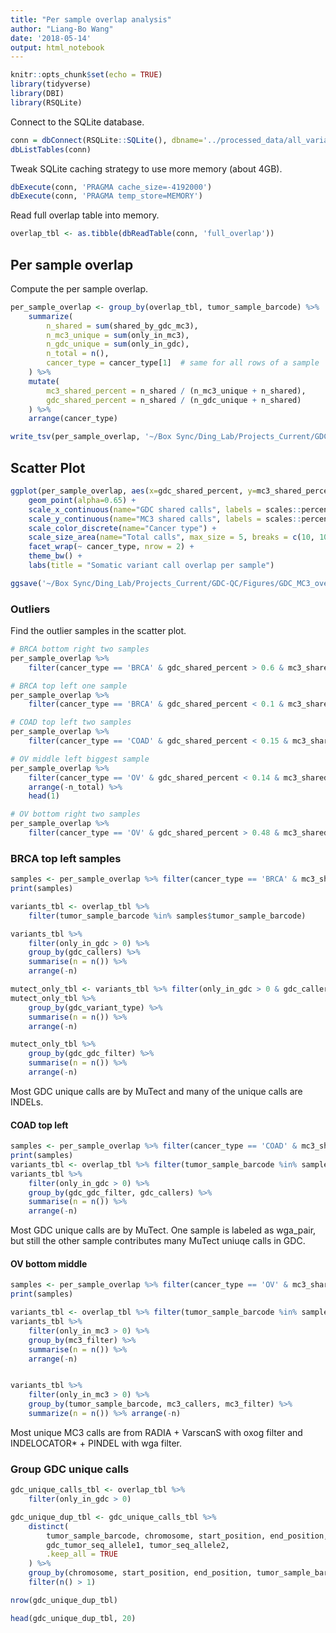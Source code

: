 ```yaml
---
title: "Per sample overlap analysis"
author: "Liang-Bo Wang"
date: '2018-05-14'
output: html_notebook
---
```


```r
knitr::opts_chunk$set(echo = TRUE)
library(tidyverse)
library(DBI)
library(RSQLite)
```

Connect to the SQLite database.
```r
conn = dbConnect(RSQLite::SQLite(), dbname='../processed_data/all_variants.sqlite')
dbListTables(conn)
```

Tweak SQLite caching strategy to use more memory (about 4GB).
```r
dbExecute(conn, 'PRAGMA cache_size=-4192000')
dbExecute(conn, 'PRAGMA temp_store=MEMORY')
```

Read full overlap table into memory.
```r
overlap_tbl <- as.tibble(dbReadTable(conn, 'full_overlap'))
```

## Per sample overlap

Compute the per sample overlap.
```r
per_sample_overlap <- group_by(overlap_tbl, tumor_sample_barcode) %>%
    summarize(
        n_shared = sum(shared_by_gdc_mc3),
        n_mc3_unique = sum(only_in_mc3),
        n_gdc_unique = sum(only_in_gdc),
        n_total = n(),
        cancer_type = cancer_type[1]  # same for all rows of a sample
    ) %>%
    mutate(
        mc3_shared_percent = n_shared / (n_mc3_unique + n_shared),
        gdc_shared_percent = n_shared / (n_gdc_unique + n_shared)
    ) %>% 
    arrange(cancer_type)

write_tsv(per_sample_overlap, '~/Box Sync/Ding_Lab/Projects_Current/GDC-QC/Results/per_sample_overlap.tsv')
```


## Scatter Plot

```r
ggplot(per_sample_overlap, aes(x=gdc_shared_percent, y=mc3_shared_percent, size=n_total)) +
    geom_point(alpha=0.65) + 
    scale_x_continuous(name="GDC shared calls", labels = scales::percent) +
    scale_y_continuous(name="MC3 shared calls", labels = scales::percent) + 
    scale_color_discrete(name="Cancer type") + 
    scale_size_area(name="Total calls", max_size = 5, breaks = c(10, 100, 1000, 10000), trans='sqrt') + 
    facet_wrap(~ cancer_type, nrow = 2) +
    theme_bw() + 
    labs(title = "Somatic variant call overlap per sample")
```

```r
ggsave('~/Box Sync/Ding_Lab/Projects_Current/GDC-QC/Figures/GDC_MC3_overlap_per_sample.exact_match.pdf', width = 9, height = 8.5)
```

### Outliers 

Find the outlier samples in the scatter plot.
```r
# BRCA bottom right two samples
per_sample_overlap %>%
    filter(cancer_type == 'BRCA' & gdc_shared_percent > 0.6 & mc3_shared_percent < 0.12)

# BRCA top left one sample
per_sample_overlap %>%
    filter(cancer_type == 'BRCA' & gdc_shared_percent < 0.1 & mc3_shared_percent > 0.8)

# COAD top left two samples
per_sample_overlap %>%
    filter(cancer_type == 'COAD' & gdc_shared_percent < 0.15 & mc3_shared_percent > 0.8)

# OV middle left biggest sample
per_sample_overlap %>%
    filter(cancer_type == 'OV' & gdc_shared_percent < 0.14 & mc3_shared_percent > 0.5) %>%
    arrange(-n_total) %>%
    head(1)

# OV bottom right two samples
per_sample_overlap %>%
    filter(cancer_type == 'OV' & gdc_shared_percent > 0.48 & mc3_shared_percent < 0.10)
```


### BRCA top left samples
```r
samples <- per_sample_overlap %>% filter(cancer_type == 'BRCA' & mc3_shared_percent > 0.8 & gdc_shared_percent < 0.1)
print(samples)

variants_tbl <- overlap_tbl %>% 
    filter(tumor_sample_barcode %in% samples$tumor_sample_barcode)

variants_tbl %>%
    filter(only_in_gdc > 0) %>%
    group_by(gdc_callers) %>%
    summarise(n = n()) %>%
    arrange(-n)

mutect_only_tbl <- variants_tbl %>% filter(only_in_gdc > 0 & gdc_callers == 'mutect')
mutect_only_tbl %>%
    group_by(gdc_variant_type) %>%
    summarise(n = n()) %>%
    arrange(-n)

mutect_only_tbl %>%
    group_by(gdc_gdc_filter) %>%
    summarise(n = n()) %>%
    arrange(-n)
```

Most GDC unique calls are by MuTect and many of the unique calls are INDELs.


#### COAD top left
```r
samples <- per_sample_overlap %>% filter(cancer_type == 'COAD' & mc3_shared_percent > 0.8 & gdc_shared_percent < 0.15)
print(samples)
variants_tbl <- overlap_tbl %>% filter(tumor_sample_barcode %in% samples$tumor_sample_barcode)
variants_tbl %>% 
    filter(only_in_gdc > 0) %>%
    group_by(gdc_gdc_filter, gdc_callers) %>%
    summarise(n = n()) %>%
    arrange(-n)
```

Most GDC unique calls are by MuTect. One sample is labeled as wga_pair, but still the other sample contributes many MuTect uniuqe calls in GDC.


#### OV bottom middle
```r
samples <- per_sample_overlap %>% filter(cancer_type == 'OV' & mc3_shared_percent < .1)
print(samples)

variants_tbl <- overlap_tbl %>% filter(tumor_sample_barcode %in% samples$tumor_sample_barcode)
variants_tbl %>% 
    filter(only_in_mc3 > 0) %>%
    group_by(mc3_filter) %>%
    summarise(n = n()) %>%
    arrange(-n)


variants_tbl %>%
    filter(only_in_mc3 > 0) %>%
    group_by(tumor_sample_barcode, mc3_callers, mc3_filter) %>%
    summarize(n = n()) %>% arrange(-n)
```

Most unique MC3 calls are from RADIA + VarscanS with oxog filter and INDELOCATOR* + PINDEL with wga filter.


### Group GDC unique calls
```r
gdc_unique_calls_tbl <- overlap_tbl %>% 
    filter(only_in_gdc > 0) 

gdc_unique_dup_tbl <- gdc_unique_calls_tbl %>%
    distinct(
        tumor_sample_barcode, chromosome, start_position, end_position, 
        gdc_tumor_seq_allele1, tumor_seq_allele2, 
        .keep_all = TRUE
    ) %>%
    group_by(chromosome, start_position, end_position, tumor_sample_barcode) %>%
    filter(n() > 1)

nrow(gdc_unique_dup_tbl)

head(gdc_unique_dup_tbl, 20)
```

